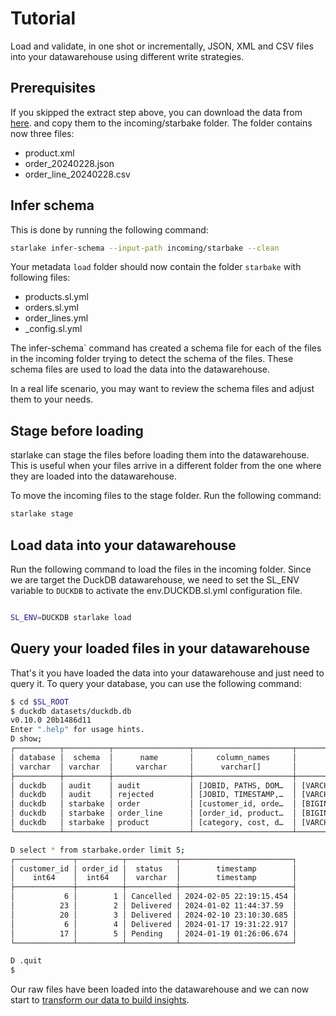 # Tutorial

Load and validate, in one shot or incrementally, JSON, XML and CSV files into your datawarehouse using different write strategies.

## Prerequisites

If you skipped the extract step above, you can download the data from [here](https://github.com/starlake-ai/starlake/tree/master/samples/starbake/incoming/starbake).
and copy them to the incoming/starbake folder.
The folder contains now three files:
- product.xml
- order_20240228.json
- order_line_20240228.csv

## Infer schema
This is done by running the following command:

```bash
starlake infer-schema --input-path incoming/starbake --clean
```

Your metadata `load` folder should now contain the folder `starbake` with following files:
- products.sl.yml
- orders.sl.yml
- order_lines.yml
- _config.sl.yml

The ìnfer-schema` command has created a schema file for each of the files in the incoming folder trying to detect the schema of the files.
These schema files are used to load the data into the datawarehouse.

In a real life scenario, you may want to review the schema files and adjust them to your needs.

## Stage before loading
starlake can stage the files before loading them into the datawarehouse.
This is useful when your files arrive in a different folder from the one where they are loaded into the datawarehouse.

To move the incoming files to the stage folder. Run the following command:

```bash
starlake stage
```


## Load data into your datawarehouse

Run the following command to load the files in the incoming folder.
Since we are target the DuckDB datawarehouse, we need to set the SL_ENV variable to `DUCKDB` to activate the env.DUCKDB.sl.yml configuration file.

```bash

SL_ENV=DUCKDB starlake load

```

## Query your loaded files in your datawarehouse
That's it you have loaded the data into your datawarehouse and just need to query it.
To query your database, you can use the following command:

```bash
$ cd $SL_ROOT
$ duckdb datasets/duckdb.db
v0.10.0 20b1486d11
Enter ".help" for usage hints.
D show;
┌──────────┬──────────┬─────────────────┬──────────────────────┬───────────────────────────────────────────────────────────────────────────────────────────────────┬───────────┐
│ database │  schema  │      name       │     column_names     │                                           column_types                                            │ temporary │
│ varchar  │ varchar  │     varchar     │      varchar[]       │                                             varchar[]                                             │  boolean  │
├──────────┼──────────┼─────────────────┼──────────────────────┼───────────────────────────────────────────────────────────────────────────────────────────────────┼───────────┤
│ duckdb   │ audit    │ audit           │ [JOBID, PATHS, DOM…  │ [VARCHAR, VARCHAR, VARCHAR, VARCHAR, BOOLEAN, BIGINT, BIGINT, BIGINT, TIMESTAMP, INTEGER, VARCH…  │ false     │
│ duckdb   │ audit    │ rejected        │ [JOBID, TIMESTAMP,…  │ [VARCHAR, TIMESTAMP, VARCHAR, VARCHAR, VARCHAR, VARCHAR]                                          │ false     │
│ duckdb   │ starbake │ order           │ [customer_id, orde…  │ [BIGINT, BIGINT, VARCHAR, TIMESTAMP]                                                              │ false     │
│ duckdb   │ starbake │ order_line      │ [order_id, product…  │ [BIGINT, BIGINT, BIGINT, DOUBLE]                                                                  │ false     │
│ duckdb   │ starbake │ product         │ [category, cost, d…  │ [VARCHAR, DOUBLE, VARCHAR, VARCHAR, DOUBLE, BIGINT]                                               │ false     │
└──────────┴──────────┴─────────────────┴──────────────────────┴───────────────────────────────────────────────────────────────────────────────────────────────────┴───────────┘

D select * from starbake.order limit 5;
┌─────────────┬──────────┬───────────┬─────────────────────────┐
│ customer_id │ order_id │  status   │        timestamp        │
│    int64    │  int64   │  varchar  │        timestamp        │
├─────────────┼──────────┼───────────┼─────────────────────────┤
│           6 │        1 │ Cancelled │ 2024-02-05 22:19:15.454 │
│          23 │        2 │ Delivered │ 2024-01-02 11:44:37.59  │
│          20 │        3 │ Delivered │ 2024-02-10 23:10:30.685 │
│           6 │        4 │ Delivered │ 2024-01-17 19:31:22.917 │
│          17 │        5 │ Pending   │ 2024-01-19 01:26:06.674 │
└─────────────┴──────────┴───────────┴─────────────────────────┘

D .quit
$
```

Our raw files have been loaded into the datawarehouse and we can now start to [transform our data to build insights](../transform/tutorial).

